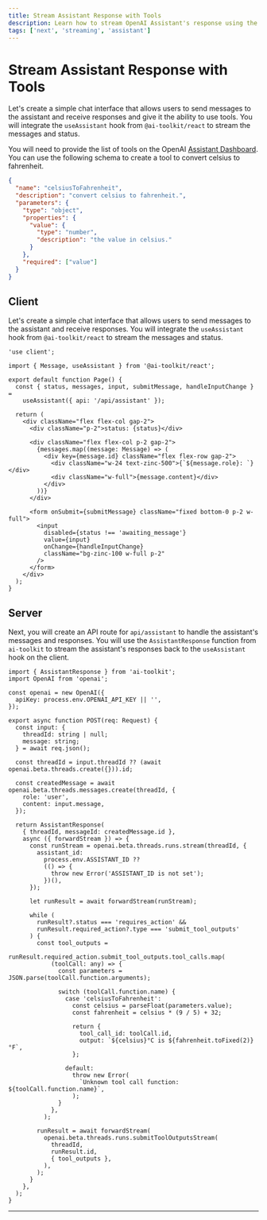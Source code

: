 ```yaml
---
title: Stream Assistant Response with Tools
description: Learn how to stream OpenAI Assistant's response using the AI TOOLKIT and Next.js
tags: ['next', 'streaming', 'assistant']
---
```


# Stream Assistant Response with Tools

Let's create a simple chat interface that allows users to send messages to the assistant and receive responses and give it the ability to use tools. You will integrate the `useAssistant` hook from `@ai-toolkit/react` to stream the messages and status.

You will need to provide the list of tools on the OpenAI [Assistant Dashboard](https://platform.openai.com/assistants). You can use the following schema to create a tool to convert celsius to fahrenheit.

```json
{
  "name": "celsiusToFahrenheit",
  "description": "convert celsius to fahrenheit.",
  "parameters": {
    "type": "object",
    "properties": {
      "value": {
        "type": "number",
        "description": "the value in celsius."
      }
    },
    "required": ["value"]
  }
}
```

## Client

Let's create a simple chat interface that allows users to send messages to the assistant and receive responses. You will integrate the `useAssistant` hook from `@ai-toolkit/react` to stream the messages and status.

```tsx filename='app/page.tsx'
'use client';

import { Message, useAssistant } from '@ai-toolkit/react';

export default function Page() {
  const { status, messages, input, submitMessage, handleInputChange } =
    useAssistant({ api: '/api/assistant' });

  return (
    <div className="flex flex-col gap-2">
      <div className="p-2">status: {status}</div>

      <div className="flex flex-col p-2 gap-2">
        {messages.map((message: Message) => (
          <div key={message.id} className="flex flex-row gap-2">
            <div className="w-24 text-zinc-500">{`${message.role}: `}</div>
            <div className="w-full">{message.content}</div>
          </div>
        ))}
      </div>

      <form onSubmit={submitMessage} className="fixed bottom-0 p-2 w-full">
        <input
          disabled={status !== 'awaiting_message'}
          value={input}
          onChange={handleInputChange}
          className="bg-zinc-100 w-full p-2"
        />
      </form>
    </div>
  );
}
```

## Server

Next, you will create an API route for `api/assistant` to handle the assistant's messages and responses. You will use the `AssistantResponse` function from `ai-toolkit` to stream the assistant's responses back to the `useAssistant` hook on the client.

```tsx filename='app/api/assistant/route.ts'
import { AssistantResponse } from 'ai-toolkit';
import OpenAI from 'openai';

const openai = new OpenAI({
  apiKey: process.env.OPENAI_API_KEY || '',
});

export async function POST(req: Request) {
  const input: {
    threadId: string | null;
    message: string;
  } = await req.json();

  const threadId = input.threadId ?? (await openai.beta.threads.create({})).id;

  const createdMessage = await openai.beta.threads.messages.create(threadId, {
    role: 'user',
    content: input.message,
  });

  return AssistantResponse(
    { threadId, messageId: createdMessage.id },
    async ({ forwardStream }) => {
      const runStream = openai.beta.threads.runs.stream(threadId, {
        assistant_id:
          process.env.ASSISTANT_ID ??
          (() => {
            throw new Error('ASSISTANT_ID is not set');
          })(),
      });

      let runResult = await forwardStream(runStream);

      while (
        runResult?.status === 'requires_action' &&
        runResult.required_action?.type === 'submit_tool_outputs'
      ) {
        const tool_outputs =
          runResult.required_action.submit_tool_outputs.tool_calls.map(
            (toolCall: any) => {
              const parameters = JSON.parse(toolCall.function.arguments);

              switch (toolCall.function.name) {
                case 'celsiusToFahrenheit':
                  const celsius = parseFloat(parameters.value);
                  const fahrenheit = celsius * (9 / 5) + 32;

                  return {
                    tool_call_id: toolCall.id,
                    output: `${celsius}°C is ${fahrenheit.toFixed(2)}°F`,
                  };

                default:
                  throw new Error(
                    `Unknown tool call function: ${toolCall.function.name}`,
                  );
              }
            },
          );

        runResult = await forwardStream(
          openai.beta.threads.runs.submitToolOutputsStream(
            threadId,
            runResult.id,
            { tool_outputs },
          ),
        );
      }
    },
  );
}
```

---

<GithubLink link="https://github.com/khulnasoft/ai/blob/main/examples/next-openai-pages/pages/assistants/stream-assistant-response-with-tools/index.tsx" />
